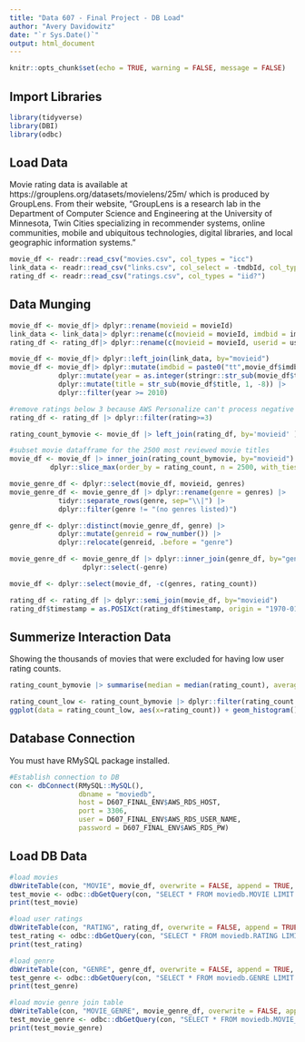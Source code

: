 ```yaml
---
title: "Data 607 - Final Project - DB Load"
author: "Avery Davidowitz"
date: "`r Sys.Date()`"
output: html_document
---
```


```r
knitr::opts_chunk$set(echo = TRUE, warning = FALSE, message = FALSE)
```

## Import Libraries
```r
library(tidyverse)
library(DBI)
library(odbc)
```


## Load Data
Movie rating data is available at https://grouplens.org/datasets/movielens/25m/ which is produced by GroupLens. From their website,
"GroupLens is a research lab in the Department of Computer Science and Engineering at the University of Minnesota, Twin Cities specializing in recommender systems, online communities, mobile and ubiquitous technologies, digital libraries, and local geographic information systems."

```r
movie_df <- readr::read_csv("movies.csv", col_types = "icc")
link_data <- readr::read_csv("links.csv", col_select = -tmdbId, col_types = "ic")
rating_df <- readr::read_csv("ratings.csv", col_types = "iid?")
```


## Data Munging

```r
movie_df <- movie_df|> dplyr::rename(movieid = movieId)
link_data <- link_data|> dplyr::rename(c(movieid = movieId, imdbid = imdbId))
rating_df <- rating_df|> dplyr::rename(c(movieid = movieId, userid = userId))

movie_df <- movie_df|> dplyr::left_join(link_data, by="movieid")
movie_df <- movie_df|> dplyr::mutate(imdbid = paste0("tt",movie_df$imdbid)) |>
            dplyr::mutate(year = as.integer(stringr::str_sub(movie_df$title,-5,-2))) |>
            dplyr::mutate(title = str_sub(movie_df$title, 1, -8)) |>
            dplyr::filter(year >= 2010)

#remove ratings below 3 because AWS Personalize can't process negative feedback
rating_df <- rating_df |> dplyr::filter(rating>=3)

rating_count_bymovie <- movie_df |> left_join(rating_df, by='movieid' ) |> group_by(movieid) |> tally(!is.na(userid), name="rating_count")

#subset movie datafframe for the 2500 most reviewed movie titles 
movie_df <- movie_df |> inner_join(rating_count_bymovie, by="movieid") |>
          dplyr::slice_max(order_by = rating_count, n = 2500, with_ties = FALSE)

movie_genre_df <- dplyr::select(movie_df, movieid, genres)
movie_genre_df <- movie_genre_df |> dplyr::rename(genre = genres) |>
            tidyr::separate_rows(genre, sep="\\|") |>
            dplyr::filter(genre != "(no genres listed)")

genre_df <- dplyr::distinct(movie_genre_df, genre) |>
            dplyr::mutate(genreid = row_number()) |>
            dplyr::relocate(genreid, .before = "genre")

movie_genre_df <- movie_genre_df |> dplyr::inner_join(genre_df, by="genre") |>
                  dplyr::select(-genre)

movie_df <- dplyr::select(movie_df, -c(genres, rating_count))
```

```r
rating_df <- rating_df |> dplyr::semi_join(movie_df, by="movieid")
rating_df$timestamp = as.POSIXct(rating_df$timestamp, origin = "1970-01-01")
```

## Summerize Interaction Data
Showing the thousands of movies that were excluded for having low user rating counts.

```r
rating_count_bymovie |> summarise(median = median(rating_count), average= mean(rating_count), count = n())

rating_count_low <- rating_count_bymovie |> dplyr::filter(rating_count <10)
ggplot(data = rating_count_low, aes(x=rating_count)) + geom_histogram()
```


## Database Connection

You must have RMySQL package installed.

```r
#Establish connection to DB
con <- dbConnect(RMySQL::MySQL(), 
                 dbname = "moviedb", 
                 host = D607_FINAL_ENV$AWS_RDS_HOST, 
                 port = 3306,
                 user = D607_FINAL_ENV$AWS_RDS_USER_NAME,
                 password = D607_FINAL_ENV$AWS_RDS_PW)
```

## Load DB Data

```r
#load movies
dbWriteTable(con, "MOVIE", movie_df, overwrite = FALSE, append = TRUE, row.names = FALSE) #load into DB
test_movie <- odbc::dbGetQuery(con, "SELECT * FROM moviedb.MOVIE LIMIT 6;") #test insert
print(test_movie)

#load user ratings
dbWriteTable(con, "RATING", rating_df, overwrite = FALSE, append = TRUE, row.names = FALSE) #load into DB
test_rating <- odbc::dbGetQuery(con, "SELECT * FROM moviedb.RATING LIMIT 6;") #test insert
print(test_rating)

#load genre
dbWriteTable(con, "GENRE", genre_df, overwrite = FALSE, append = TRUE, row.names = FALSE) #load into DB
test_genre <- odbc::dbGetQuery(con, "SELECT * FROM moviedb.GENRE LIMIT 6;") #test insert
print(test_genre)

#load movie genre join table
dbWriteTable(con, "MOVIE_GENRE", movie_genre_df, overwrite = FALSE, append = TRUE, row.names = FALSE) #load into DB
test_movie_genre <- odbc::dbGetQuery(con, "SELECT * FROM moviedb.MOVIE_GENRE LIMIT 6;") #test insert
print(test_movie_genre)
```

